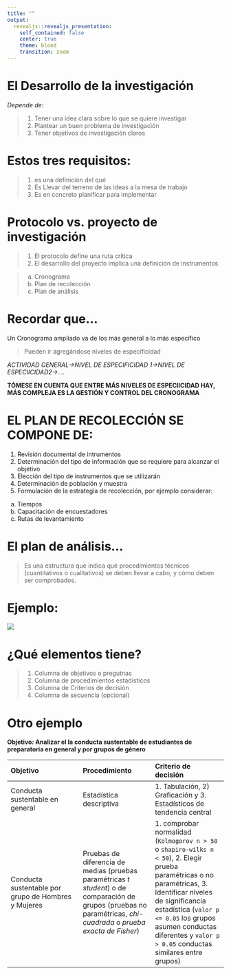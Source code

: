 ```yaml
---
title: ""
output: 
  revealjs::revealjs_presentation:
    self_contained: false
    center: true
    theme: blood
    transition: zoom
---
```


# {data-background="f/f.png"}

# El Desarrollo de la investigación {data-transition="zoom"}

*Depende de:*

>1. Tener una idea clara sobre lo que se quiere investigar
>2. Plantear un buen problema de investigación
>3. Tener objetivos de investigación claros

# Estos tres requisitos: {data-transition="zoom"}

>1. es una definición del qué
>2. Es Llevar del terreno de las ideas a la mesa de trabajo
>3. Es en concreto planificar para implementar

# Protocolo vs. proyecto de investigación

>1. El protocolo define una ruta crítica
>2. El desarrollo del proyecto implica una definición de instrumentos 

> a. Cronograma
> b. Plan de recolección
> c. Plan de análisis

# {data-background="F/f1.png"}

# Recordar que...

Un Cronograma ampliado va de los más general a lo más específico

> Pueden ir agregándose niveles de especificidad

*ACTIVIDAD GENERAL->NIVEL DE ESPECIFICIDAD 1->NIVEL DE ESPECIICIDAD2->....*

**TÓMESE EN CUENTA QUE ENTRE MÁS NIVELES DE ESPECIICIDAD HAY, MÁS COMPLEJA ES LA GESTIÓN Y CONTROL DEL CRONOGRAMA**
  
# {data-background="F/f3.png"}

# EL PLAN DE RECOLECCIÓN SE COMPONE DE:

1. Revisión documental de intrumentos
2. Determinación del tipo de información que se requiere para alcanzar el objetivo
3. Elección del tipo de instrumentos que se utilizarán
4. Determinación de población y muestra
5. Formulación de la estrategia de recolección, por ejemplo considerar:
  a. Tiempos
  b. Capacitación de encuestadores
  c. Rutas de levantamiento

# {data-background="F/f4.png"}
  

# El plan de análisis...

> Es una estructura que indica qué procedimientos técnicos (cuantitativos o cualitativos) se deben llevar a cabo, y cómo deben ser comprobados.

# Ejemplo:

![](F/ejeps.png)


# ¿Qué elementos tiene?

>1. Columna de objetivos o pregutnas
>2. Columna de procedimientos estadísticos
>3. Columna de Criterios de decisión
>4. Columna de secuencia (opcional)

# Otro ejemplo

**Objetivo*: *Analizar el la conducta sustentable de estudiantes de preparatoria en general y por grupos de género** 

|Objetivo|Procedimiento|Criterio de decisión|
|:---|:---|:---|
|Conducta sustentable en general|Estadística descriptiva|1. Tabulación, 2) Graficación y 3. Estadísticos de tendencia central|
|Conducta sustentable por grupo de Hombres y Mujeres|Pruebas de diferencia de medias (pruebas paramétricas *t student*) o de comparación de grupos (pruebas no paramétricas, *chi-cuadrada* o *prueba exacta de Fisher*)|1. comprobar normalidad (`Kolmogorov n > 50` o `shapiro-wilks n < 50`), 2. Elegir prueba paramétricas o no paramétricas, 3. Identificar niveles de significancia estadística (`valor p <= 0.05` los grupos asumen conductas diferentes y `valor p > 0.05` conductas similares entre grupos)|

  